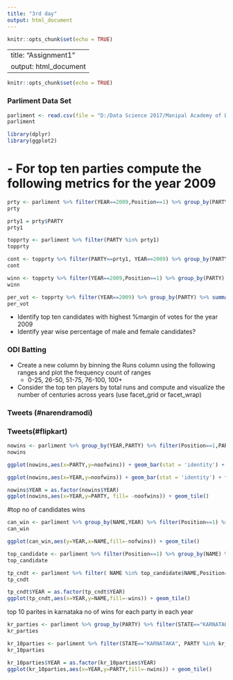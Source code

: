 ---
title: "3rd day"
output: html_document
---

```{r setup, include=FALSE}
knitr::opts_chunk$set(echo = TRUE)
```

---
title: "Assignment1"
output: html_document
---

```{r setup, include=FALSE}
knitr::opts_chunk$set(echo = TRUE)
```

### Parliment Data Set
```{r}
parliment <- read.csv(file = "D:/Data Science 2017/Manipal Academy of Data Science/MGADS TERM2/2 Data Visualization/parliament.csv")
parliment
```

```{r}
library(dplyr)
library(ggplot2)
```

# - For top ten parties compute the following metrics for the year 2009
```{r}
prty <- parliment %>% filter(YEAR==2009,Position==1) %>% group_by(PARTY) %>% summarize(com=n()) %>% arrange(desc(com)) %>% head(10) 
prty

```
```{r}
prty1 = prty$PARTY
prty1

topprty <- parliment %>% filter(PARTY %in% prty1)
topprty
```

```{r Total number of contestants}
cont <- topprty %>% filter(PARTY==prty1, YEAR==2009) %>% group_by(PARTY) %>% summarize(con=n())
cont
```

```{r  - Total of number of winning seats}
winn <- topprty %>% filter(YEAR==2009,Position==1) %>% group_by(PARTY) %>% summarize(win=n())
winn
```

```{r - Avg. %of votes}

per_vot <- topprty %>% filter(YEAR==2009) %>% group_by(PARTY) %>% summarize(VOTES=sum(VOTES)) %>% mutate(per=VOTES/sum(VOTES)*100)
per_vot

```

- Identify top ten candidates with highest %margin of votes for the year 2009
- Identify year wise percentage of male and female candidates?


### ODI Batting
- Create a new column by binning the Runs column using the following ranges and plot the frequency count of ranges
  - 0-25, 26-50, 51-75, 76-100, 100+
- Consider the top ten players by total runs and compute and visualize the number of centuries across years (use facet_grid or facet_wrap)

### Tweets (#narendramodi)

### Tweets(#flipkart)

```{r}
nowins <- parliment %>% group_by(YEAR,PARTY) %>% filter(Position==1,PARTY %in% prty1) %>% summarize(noofwins= n())
nowins
```

```{r}
ggplot(nowins,aes(x=PARTY,y=noofwins)) + geom_bar(stat = 'identity') + facet_wrap(~YEAR)
```



```{r}
ggplot(nowins,aes(x=YEAR,y=noofwins)) + geom_bar(stat = 'identity') + facet_wrap(~PARTY)
```

```{r}
nowins$YEAR = as.factor(nowins$YEAR)
ggplot(nowins,aes(x=YEAR,y=PARTY, fill= -noofwins)) + geom_tile()
```

#top no of candidates wins
```{r top can}
can_win <- parliment %>% group_by(NAME,YEAR) %>% filter(Position==1) %>% summarize(nofwins = n()) %>% arrange(desc(nofwins)) %>% head(10)
can_win
```
```{r}
ggplot(can_win,aes(y=YEAR,x=NAME,fill=-nofwins)) + geom_tile()
```

```{r}
top_candidate <- parliment %>% filter(Position==1) %>% group_by(NAME) %>% summarise(winsss = sum(Position)) %>% arrange(-winsss) %>% head(10)
top_candidate
```

```{r}
tp_cndt <- parliment %>% filter( NAME %in% top_candidate$NAME,Position==1) %>% group_by(YEAR,NAME) %>% summarize(wins = n())
tp_cndt
```

```{r}
tp_cndt$YEAR = as.factor(tp_cndt$YEAR)
ggplot(tp_cndt,aes(x=YEAR,y=NAME,fill=-wins)) + geom_tile()
```

top 10 parites in karnataka no of wins for each party in each year
```{r}
kr_parties <- parliment %>% group_by(PARTY) %>% filter(STATE=="KARNATAKA",Position==1) %>% summarize(nwin = n()) %>% arrange(-nwin) %>% head(10)
kr_parties
```
```{r}
kr_10parties <- parliment %>% filter(STATE=="KARNATAKA", PARTY %in% kr_parties$PARTY,Position==1) %>% group_by(YEAR,PARTY) %>% summarize(nwins=n()) 
kr_10parties
```



```{r}
kr_10parties$YEAR = as.factor(kr_10parties$YEAR)
ggplot(kr_10parties,aes(x=YEAR,y=PARTY,fill=-nwins)) + geom_tile()
```

```{r}

```